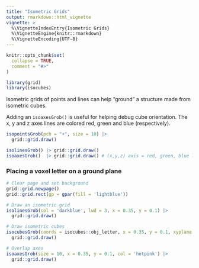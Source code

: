 ```yaml
---
title: "Isometric Grids"
output: rmarkdown::html_vignette
vignette: >
  %\VignetteIndexEntry{Isometric Grids}
  %\VignetteEngine{knitr::rmarkdown}
  %\VignetteEncoding{UTF-8}
---
```


```r
knitr::opts_chunk$set(
  collapse = TRUE,
  comment = "#>"
)
```

```r
library(grid)
library(isocubes)
```

Isometric grids of points and lines can help "ground" a structure made from
isometric cubes.

Adding an `isoaxesGrob()` is useful for helping debug cube orientation.  The
x, y and z axes lines are colored red, green and blue (respectively).


```r
isopointsGrob(pch = "+", size = 10) |> 
  grid::grid.draw()
```


```r
isolinesGrob() |> grid::grid.draw()
isoaxesGrob()  |> grid::grid.draw() # (x,y,z) axis = red, green, blue lines
```


### Placing a voxel letter on a ground plane

```r
# Clear page and set background
grid::grid.newpage()
grid::grid.rect(gp = gpar(fill = 'lightblue'))

# Draw an isometric grid
isolinesGrob(col = 'darkblue', lwd = 3, x = 0.35, y = 0.1) |> 
  grid::grid.draw()

# Draw isometric cubes
isocubesGrob(coords = isocubes::obj_letter, x = 0.35, y = 0.1, xyplane = 'right') |>
  grid::grid.draw()

# Overlap axes
isoaxesGrob(size = 10, x = 0.35, y = 0.1, col = 'hotpink') |>
  grid::grid.draw()
```
